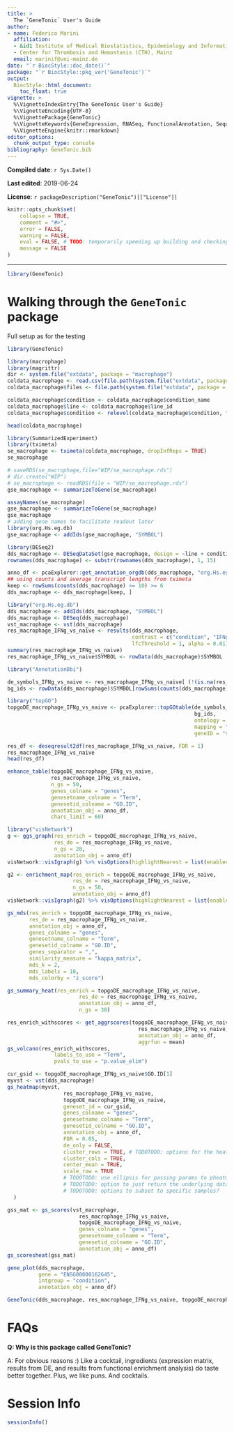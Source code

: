 ```yaml
---
title: >
  The `GeneTonic` User's Guide
author:
- name: Federico Marini
  affiliation: 
  - &id1 Institute of Medical Biostatistics, Epidemiology and Informatics (IMBEI), Mainz
  - Center for Thrombosis and Hemostasis (CTH), Mainz
  email: marinif@uni-mainz.de
date: "`r BiocStyle::doc_date()`"
package: "`r BiocStyle::pkg_ver('GeneTonic')`"
output: 
  BiocStyle::html_document:
    toc_float: true
vignette: >
  %\VignetteIndexEntry{The GeneTonic User's Guide}
  %\VignetteEncoding{UTF-8}  
  %\VignettePackage{GeneTonic}
  %\VignetteKeywords{GeneExpression, RNASeq, FunctionalAnnotation, Sequencing, Visualization, QualityControl, GUI}
  %\VignetteEngine{knitr::rmarkdown}
editor_options: 
  chunk_output_type: console
bibliography: GeneTonic.bib
---
```


**Compiled date**: `r Sys.Date()`

**Last edited**: 2019-06-24

**License**: `r packageDescription("GeneTonic")[["License"]]`

```r
knitr::opts_chunk$set(
    collapse = TRUE,
    comment = "#>",
    error = FALSE,
    warning = FALSE,
    eval = FALSE, # TODO: temporarily speeding up building and checking
    message = FALSE
)
```
  
---

```r
library(GeneTonic)
```

# Walking through the `GeneTonic` package

Full setup as for the testing

```r
library(GeneTonic)

library(macrophage)
library(magrittr)
dir <- system.file("extdata", package = "macrophage")
coldata_macrophage <- read.csv(file.path(system.file("extdata", package = "macrophage"), "coldata.csv"))
coldata_macrophage$files <- file.path(system.file("extdata", package = "macrophage"), "quants", coldata_macrophage$names, "quant.sf.gz")

coldata_macrophage$condition <- coldata_macrophage$condition_name
coldata_macrophage$line <- coldata_macrophage$line_id
coldata_macrophage$condition <- relevel(coldata_macrophage$condition, "naive")

head(coldata_macrophage)

library(SummarizedExperiment)
library(tximeta)
se_macrophage <- tximeta(coldata_macrophage, dropInfReps = TRUE)
se_macrophage

# saveRDS(se_macrophage,file="WIP/se_macrophage.rds")
# dir.create("WIP")
# se_macrophage <- readRDS(file = "WIP/se_macrophage.rds")
gse_macrophage <- summarizeToGene(se_macrophage)

assayNames(se_macrophage)
gse_macrophage <- summarizeToGene(se_macrophage)
gse_macrophage
# adding gene names to facilitate readout later
library(org.Hs.eg.db)
gse_macrophage <- addIds(gse_macrophage, "SYMBOL")

library(DESeq2)
dds_macrophage <- DESeqDataSet(gse_macrophage, design = ~line + condition)
rownames(dds_macrophage) <- substr(rownames(dds_macrophage), 1, 15)

anno_df <- pcaExplorer::get_annotation_orgdb(dds_macrophage, "org.Hs.eg.db", "ENSEMBL")
## using counts and average transcript lengths from tximeta
keep <- rowSums(counts(dds_macrophage) >= 10) >= 6
dds_macrophage <- dds_macrophage[keep, ]

library("org.Hs.eg.db")
dds_macrophage <- addIds(dds_macrophage, "SYMBOL")
dds_macrophage <- DESeq(dds_macrophage)
vst_macrophage <- vst(dds_macrophage)
res_macrophage_IFNg_vs_naive <- results(dds_macrophage,
                                        contrast = c("condition", "IFNg", "naive"),
                                        lfcThreshold = 1, alpha = 0.01)
summary(res_macrophage_IFNg_vs_naive)
res_macrophage_IFNg_vs_naive$SYMBOL <- rowData(dds_macrophage)$SYMBOL

library("AnnotationDbi")

de_symbols_IFNg_vs_naive <- res_macrophage_IFNg_vs_naive[ (!(is.na(res_macrophage_IFNg_vs_naive$padj))) & (res_macrophage_IFNg_vs_naive$padj <= 0.05), "SYMBOL"]
bg_ids <- rowData(dds_macrophage)$SYMBOL[rowSums(counts(dds_macrophage)) > 0]

library("topGO")
topgoDE_macrophage_IFNg_vs_naive <- pcaExplorer::topGOtable(de_symbols_IFNg_vs_naive,
                                                            bg_ids,
                                                            ontology = "BP",
                                                            mapping = "org.Hs.eg.db",
                                                            geneID = "symbol")

```

```r
res_df <- deseqresult2df(res_macrophage_IFNg_vs_naive, FDR = 1)
res_macrophage_IFNg_vs_naive
head(res_df)
```

```r
enhance_table(topgoDE_macrophage_IFNg_vs_naive,
              res_macrophage_IFNg_vs_naive,
              n_gs = 50,
              genes_colname = "genes",
              genesetname_colname = "Term",
              genesetid_colname = "GO.ID",
              annotation_obj = anno_df,
              chars_limit = 60)
```

```r
library("visNetwork")
g <- ggs_graph(res_enrich = topgoDE_macrophage_IFNg_vs_naive,
               res_de = res_macrophage_IFNg_vs_naive,
               n_gs = 20,
               annotation_obj = anno_df)
visNetwork::visIgraph(g) %>% visOptions(highlightNearest = list(enabled = TRUE, degree = 1, hover = TRUE), nodesIdSelection = TRUE)
```


```r
g2 <- enrichment_map(res_enrich = topgoDE_macrophage_IFNg_vs_naive,
                     res_de = res_macrophage_IFNg_vs_naive,
                     n_gs = 50,
                     annotation_obj = anno_df)
visNetwork::visIgraph(g2) %>% visOptions(highlightNearest = list(enabled = TRUE, degree = 1, hover = TRUE), nodesIdSelection = TRUE)
```


```r
gs_mds(res_enrich = topgoDE_macrophage_IFNg_vs_naive,
       res_de = res_macrophage_IFNg_vs_naive,
       annotation_obj = anno_df,
       genes_colname = "genes",
       genesetname_colname = "Term",
       genesetid_colname = "GO.ID",
       genes_separator = ",",
       similarity_measure = "kappa_matrix",
       mds_k = 2,
       mds_labels = 10,
       mds_colorby = "z_score")
```


```r
gs_summary_heat(res_enrich = topgoDE_macrophage_IFNg_vs_naive,
                       res_de = res_macrophage_IFNg_vs_naive,
                       annotation_obj = anno_df,
                       n_gs = 30)
```


```r
res_enrich_withscores <- get_aggrscores(topgoDE_macrophage_IFNg_vs_naive,
                                          res_macrophage_IFNg_vs_naive,
                                          annotation_obj = anno_df,
                                          aggrfun = mean)
gs_volcano(res_enrich_withscores,
               labels_to_use = "Term",
               pvals_to_use = "p.value_elim")
```

```r
cur_gsid <- topgoDE_macrophage_IFNg_vs_naive$GO.ID[1]
myvst <- vst(dds_macrophage)
gs_heatmap(myvst,
                  res_macrophage_IFNg_vs_naive,
                  topgoDE_macrophage_IFNg_vs_naive,
                  geneset_id = cur_gsid,
                  genes_colname = "genes",
                  genesetname_colname = "Term",
                  genesetid_colname = "GO.ID",
                  annotation_obj = anno_df,
                  FDR = 0.05,
                  de_only = FALSE,
                  cluster_rows = TRUE, # TODOTODO: options for the heatmap go on left side, as could be common to more!
                  cluster_cols = TRUE,
                  center_mean = TRUE,
                  scale_row = TRUE
                  # TODOTODO: use ellipsis for passing params to pheatmap?
                  # TODOTODO: option to just return the underlying data?s
                  # TODOTODO: options to subset to specific samples?
  )
```

```r
gss_mat <- gs_scores(vst_macrophage,
                       res_macrophage_IFNg_vs_naive,
                       topgoDE_macrophage_IFNg_vs_naive,
                       genes_colname = "genes",
                       genesetname_colname = "Term",
                       genesetid_colname = "GO.ID",
                       annotation_obj = anno_df)
gs_scoresheat(gss_mat)
```


```r
gene_plot(dds_macrophage,
          gene = "ENSG00000162645",
          intgroup = "condition",
          annotation_obj = anno_df)
```

```r
GeneTonic(dds_macrophage, res_macrophage_IFNg_vs_naive, topgoDE_macrophage_IFNg_vs_naive, annotation_obj = anno_df)
```


# FAQs

**Q: Why is this package called GeneTonic?**

A: For obvious reasons :) Like a cocktail, ingredients (expression matrix, results from DE, and results from functional enrichment analysis) do taste better together.
Plus, we like puns. And cocktails.

# Session Info {-}

```r
sessionInfo()
```

